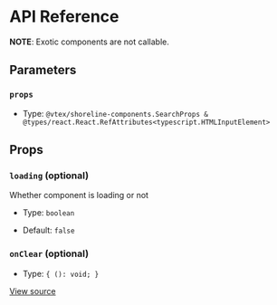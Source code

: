 # API Reference

**NOTE**: Exotic components are not callable.

## Parameters

### `props`

- Type: `@vtex/shoreline-components.SearchProps & @types/react.React.RefAttributes<typescript.HTMLInputElement>`

## Props

### `loading` (optional)

Whether component is loading or not

- Type: `boolean`

- Default: `false`

### `onClear` (optional)

- Type: `{ (): void; }`

[View source](https://github.com/vtex/shoreline/blob/e8c11a4dc/packages/components/src/search/search.tsx#L9)
